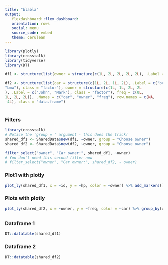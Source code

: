 ```yaml
---
title: "blabla"
output:
   flexdashboard::flex_dashboard:
   orientation: rows
   social: menu
   source_code: embed
   theme: cerulean
---
```


```r
library(plotly)
library(crosstalk)
library(tidyverse)
library(DT)
```

```r
df1 <- structure(list(owner = structure(c(1L, 2L, 2L, 2L, 2L), .Label = c("John", "Mark"), class = "factor"), hp = c(250, 120, 250, 100, 110), car = structure(c(2L, 2L, 2L, 1L, 1L), .Label = c("benz", "bmw"), class = "factor"), id = structure(1:5, .Label = c("car1", "car2", "car3", "car4", "car5"), class = "factor")), .Names = c("owner", "hp", "car", "id"), row.names = c(NA, -5L), class = "data.frame")

df2 <- structure(list(car = structure(c(1L, 2L, 1L, 2L), .Label = c("benz", 
"bmw"), class = "factor"), owner = structure(c(1L, 1L, 2L, 2L
), .Label = c("John", "Mark"), class = "factor"), freq = c(0L, 
1L, 2L, 2L)), .Names = c("car", "owner", "freq"), row.names = c(NA, 
-4L), class = "data.frame")
```

#

##

### Filters

```r
library(crosstalk)
# Notice the 'group = ' argument - this does the trick!
shared_df1 <- SharedData$new(df1, ~owner, group = "Choose owner")
shared_df2 <- SharedData$new(df2, ~owner, group = "Choose owner")

filter_select("owner", "Car owner:", shared_df1, ~owner)
# You don't need this second filter now
# filter_select("owner", "Car owner:", shared_df2, ~ owner)
```

### Plot1 with plotly

```r
plot_ly(shared_df1, x = ~id, y = ~hp, color = ~owner) %>% add_markers() %>% highlight("plotly_click")
```

### Plots with plotly

```r
plot_ly(shared_df2, x = ~owner, y = ~freq, color = ~car) %>% group_by(owner) %>% add_bars()
```

##

### Dataframe 1

```r
DT::datatable(shared_df1)
```

### Dataframe 2

```r
DT::datatable(shared_df2)
```